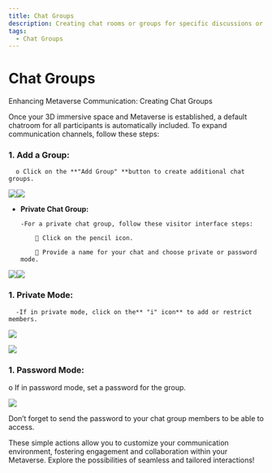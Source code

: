 ```yaml
---
title: Chat Groups
description: Creating chat rooms or groups for specific discussions or topics.
tags:
  - Chat Groups
---
```


# **Chat Groups**

Enhancing Metaverse Communication: Creating Chat Groups

Once your 3D immersive space and Metaverse is established, a default chatroom for all participants is automatically included. To expand communication channels, follow these steps:

### **1.	Add a Group:**

      o Click on the **"Add Group" **button to create additional chat groups.

![](/img/Marvaimages/documentationchat3.jpg)![](/img/Marvaimages/documentationchat4.jpg)

* **Private Chat Group:**

      -For a private chat group, follow these visitor interface steps:

          	Click on the pencil icon.

          	Provide a name for your chat and choose private or password mode.

![](/img/Marvaimages/documentationchat5.jpg)![](</img/Marvaimages/WhatsAppgroup .jpeg>)

### **1.	Private Mode:**

      -If in private mode, click on the** "i" icon** to add or restrict members.

![](/img/Marvaimages/documentationchat6.jpg)

![](/img/Marvaimages/documentationchat7.jpg)

### **1.	Password Mode:**

o	If in password mode, set a password for the group.

![](/img/Marvaimages/documentationchat8.jpg)

Don’t forget to send the password to your chat group members to be able to access.

These simple actions allow you to customize your communication environment, fostering engagement and collaboration within your Metaverse. Explore the possibilities of seamless and tailored interactions!
